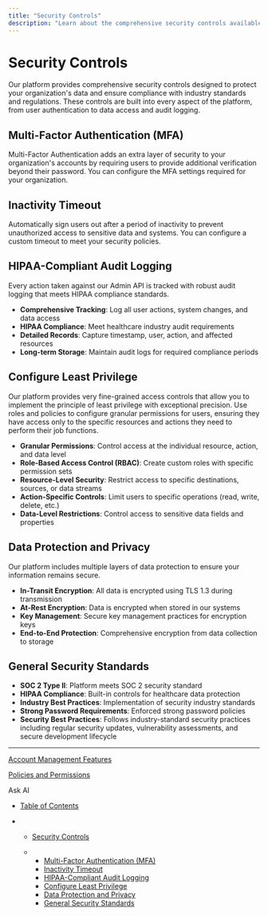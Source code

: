 ```yaml
---
title: "Security Controls"
description: "Learn about the comprehensive security controls available in the CDP to protect your organization's data and ensure compliance."
---
```


# Security Controls

Our platform provides comprehensive security controls designed to protect your organization's data and ensure compliance with industry standards and regulations. These controls are built into every aspect of the platform, from user authentication to data access and audit logging.

## Multi-Factor Authentication (MFA)

Multi-Factor Authentication adds an extra layer of security to your organization's accounts by requiring users to provide additional verification beyond their password. You can configure the MFA settings required for your organization.

## Inactivity Timeout

Automatically sign users out after a period of inactivity to prevent unauthorized access to sensitive data and systems. You can configure a custom timeout to meet your security policies.

## HIPAA-Compliant Audit Logging

Every action taken against our Admin API is tracked with robust audit logging that meets HIPAA compliance standards.

* **Comprehensive Tracking**: Log all user actions, system changes, and data access
* **HIPAA Compliance**: Meet healthcare industry audit requirements
* **Detailed Records**: Capture timestamp, user, action, and affected resources
* **Long-term Storage**: Maintain audit logs for required compliance periods

## Configure Least Privilege

Our platform provides very fine-grained access controls that allow you to implement the principle of least privilege with exceptional precision. Use roles and policies to configure granular permissions for users, ensuring they have access only to the specific resources and actions they need to perform their job functions.

* **Granular Permissions**: Control access at the individual resource, action, and data level
* **Role-Based Access Control (RBAC)**: Create custom roles with specific permission sets
* **Resource-Level Security**: Restrict access to specific destinations, sources, or data streams
* **Action-Specific Controls**: Limit users to specific operations (read, write, delete, etc.)
* **Data-Level Restrictions**: Control access to sensitive data fields and properties

## Data Protection and Privacy

Our platform includes multiple layers of data protection to ensure your information remains secure.

* **In-Transit Encryption**: All data is encrypted using TLS 1.3 during transmission
* **At-Rest Encryption**: Data is encrypted when stored in our systems
* **Key Management**: Secure key management practices for encryption keys
* **End-to-End Protection**: Comprehensive encryption from data collection to storage

## General Security Standards

* **SOC 2 Type II**: Platform meets SOC 2 security standard
* **HIPAA Compliance**: Built-in controls for healthcare data protection
* **Industry Best Practices**: Implementation of security industry standards
* **Strong Password Requirements**: Enforced strong password policies
* **Security Best Practices**: Follows industry-standard security practices including regular security updates, vulnerability assessments, and secure development lifecycle

***

[Account Management Features](/docs/account-management-features)

[Policies and Permissions](/docs/policies-and-permissions)

Ask AI

* [Table of Contents](#)

* * [Security Controls](#security-controls)

  * * [Multi-Factor Authentication (MFA)](#multi-factor-authentication-mfa)
    * [Inactivity Timeout](#inactivity-timeout)
    * [HIPAA-Compliant Audit Logging](#hipaa-compliant-audit-logging)
    * [Configure Least Privilege](#configure-least-privilege)
    * [Data Protection and Privacy](#data-protection-and-privacy)
    * [General Security Standards](#general-security-standards)
